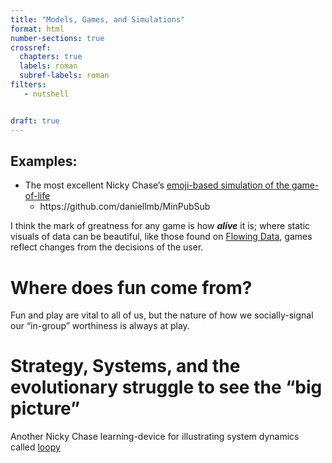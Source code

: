 ```yaml
---
title: "Models, Games, and Simulations"
format: html
number-sections: true
crossref:
  chapters: true
  labels: roman
  subref-labels: roman
filters:
   - nutshell


draft: true
---
```


## Examples:
- The most excellent Nicky Chase's [emoji-based simulation of the game-of-life](https://github.com/ncase/sim)
  - https://github.com/daniellmb/MinPubSub


I think the mark of greatness for any game is how ***alive*** it is; where static visuals of data can be beautiful, like those found on [Flowing Data](https://flowingdata.com/), games reflect changes from the decisions of the user.

# Where does fun come from?
Fun and play are vital to all of us, but the nature of how we socially-signal our "in-group" worthiness is always at play. 

# Strategy, Systems, and the evolutionary struggle to see the "big picture"
Another Nicky Chase learning-device for illustrating system dynamics called [loopy](https://ncase.me/loopy/)

```python


```